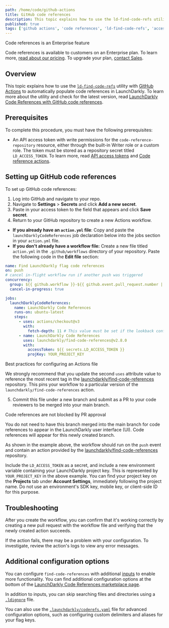 ```yaml
---
path: /home/code/github-actions
title: GitHub code references
description: This topic explains how to use the ld-find-code-refs utility with GitHub code references to automatically populate code references in LaunchDarkly.
published: true
tags: ['github actions', 'code references', 'ld-find-code-refs', 'access token', 'enterprise']
---
```


<Callout intent="primary">
<CalloutTitle>Code references is an Enterprise feature</CalloutTitle>
<CalloutDescription>

Code references is available to customers on an Enterprise plan. To learn more, [read about our pricing](https://launchdarkly.com/pricing/). To upgrade your plan, [contact Sales](https://launchdarkly.com/contact-sales/).

</CalloutDescription>
</Callout>

## Overview

This topic explains how to use the [`ld-find-code-refs`](https://github.com/launchdarkly/ld-find-code-refs/) utility with [GitHub Actions](https://github.com/features/actions) to automatically populate code references in LaunchDarkly. To learn more about the utility and check for the latest version, read [LaunchDarkly Code References with GitHub code references](https://github.com/marketplace/actions/launchdarkly-code-references).

## Prerequisites

To complete this procedure, you must have the following prerequisites:

- An API access token with write permissions for the `code-reference-repository` resource, either through the built-in Writer role or a custom role. The token must be stored as a repository secret titled `LD_ACCESS_TOKEN`. To learn more, read [API access tokens](/home/account-security/api-access-tokens) and [Code reference actions](/home/members/role-actions#code-reference-actions).

## Setting up GitHub code references

To set up GitHub code references:

1. Log into GitHub and navigate to your repo.
2. Navigate to **Settings** > **Secrets** and click **Add a new secret**.
3. Paste in your access token to the field that appears and click **Save secret**.
4. Return to your GitHub repository to create a new Actions workflow.

- **If you already have an `action.yml` file**: Copy and paste the `launchDarklyCodeReferences` job declaration below into the jobs section in your `action.yml` file.
- **If you don't already have a workflow file:** Create a new file titled `action.yml` in the `.github/workflows` directory of your repository. Paste the following code in the **Edit file** section:

<CodeSample>
<CSTab label="YAML">

```yaml
name: Find LaunchDarkly flag code references
on: push
# cancel in-flight workflow run if another push was triggered
concurrency:
  group: ${{ github.workflow }}-${{ github.event.pull_request.number || github.ref }}
  cancel-in-progress: true

jobs:
  launchDarklyCodeReferences:
    name: LaunchDarkly Code References
    runs-on: ubuntu-latest
    steps:
      - uses: actions/checkout@v3
        with:
          fetch-depth: 11 # This value must be set if the lookback configuration option is not disabled for find-code-references. Read more: https://github.com/launchdarkly/ld-find-code-refs#searching-for-unused-flags-extinctions
      - name: LaunchDarkly Code References
        uses: launchdarkly/find-code-references@v2.8.0
        with:
          accessToken: ${{ secrets.LD_ACCESS_TOKEN }}
          projKey: YOUR_PROJECT_KEY
```

</CSTab>
</CodeSample>

<Callout intent="info">
<CalloutTitle>Best practices for configuring an Actions file</CalloutTitle>
<CalloutDescription>

We strongly recommend that you update the second `uses` attribute value to reference the most recent tag in the [launchdarkly/find-code-references](https://github.com/launchdarkly/find-code-references) repository. This pins your workflow to a particular version of the `launchdarkly/find-code-references` action.

</CalloutDescription>
</Callout>

5. Commit this file under a new branch and submit as a PR to your code reviewers to be merged into your main branch.

<Callout intent="info">
<CalloutTitle>Code references are not blocked by PR approval</CalloutTitle>
<CalloutDescription>

You do not need to have this branch merged into the main branch for code references to appear in the LaunchDarkly user interface (UI). Code references will appear for this newly created branch.

</CalloutDescription>
</Callout>

As shown in the example above, the workflow should run on the `push` event and contain an action provided by the [launchdarkly/find-code-references](https://github.com/launchdarkly/find-code-references) repository.

Include the `LD_ACCESS_TOKEN` as a secret, and include a new environment variable containing your LaunchDarkly project key. This is represented by `YOUR_PROJECT_KEY` in the above example. You can find your project key on the **Projects** tab under **Account Settings**, immediately following the project name. Do not use an environment's SDK key, mobile key, or client-side ID for this purpose.

## Troubleshooting

After you create the workflow, you can confirm that it's working correctly by creating a new pull request with the workflow file and verifying that the newly created action succeeds.

If the action fails, there may be a problem with your configuration. To investigate, review the action's logs to view any error messages.

## Additional configuration options

You can configure `find-code-references` with additional [inputs](https://help.github.com/en/actions/reference/workflow-syntax-for-github-actions#jobsjob_idstepswith) to enable more functionality. You can find additional configuration options at the bottom of the [LaunchDarkly Code References marketplace page](https://github.com/marketplace/actions/launchdarkly-code-references#inputs).

In addition to inputs, you can skip searching files and directories using a [`.ldignore`](https://github.com/launchdarkly/ld-find-code-refs/blob/main/docs/CONFIGURATION.md#ignoring-files-and-directories) file.

You can also use the [`.launchdarkly/coderefs.yaml`](https://github.com/launchdarkly/ld-find-code-refs/blob/main/docs/CONFIGURATION.md#advanced-yaml-configuration) file for advanced configuration options, such as configuring custom delimiters and aliases for your flag keys.
